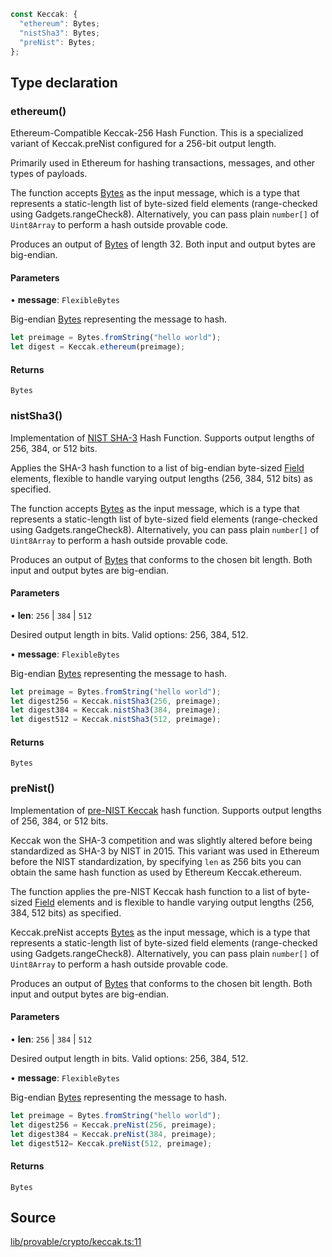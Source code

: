 ```ts
const Keccak: {
  "ethereum": Bytes;
  "nistSha3": Bytes;
  "preNist": Bytes;
};
```

## Type declaration

### ethereum()

Ethereum-Compatible Keccak-256 Hash Function.
This is a specialized variant of Keccak.preNist configured for a 256-bit output length.

Primarily used in Ethereum for hashing transactions, messages, and other types of payloads.

The function accepts [Bytes](../functions/Bytes.mdx) as the input message, which is a type that represents a static-length list of byte-sized field elements (range-checked using Gadgets.rangeCheck8).
Alternatively, you can pass plain `number[]` of `Uint8Array` to perform a hash outside provable code.

Produces an output of [Bytes](../functions/Bytes.mdx) of length 32. Both input and output bytes are big-endian.

#### Parameters

• **message**: `FlexibleBytes`

Big-endian [Bytes](../functions/Bytes.mdx) representing the message to hash.

```ts
let preimage = Bytes.fromString("hello world");
let digest = Keccak.ethereum(preimage);
```

#### Returns

`Bytes`

### nistSha3()

Implementation of [NIST SHA-3](https://csrc.nist.gov/pubs/fips/202/final) Hash Function.
Supports output lengths of 256, 384, or 512 bits.

Applies the SHA-3 hash function to a list of big-endian byte-sized [Field](../classes/Field.mdx) elements, flexible to handle varying output lengths (256, 384, 512 bits) as specified.

The function accepts [Bytes](../functions/Bytes.mdx) as the input message, which is a type that represents a static-length list of byte-sized field elements (range-checked using Gadgets.rangeCheck8).
Alternatively, you can pass plain `number[]` of `Uint8Array` to perform a hash outside provable code.

Produces an output of [Bytes](../functions/Bytes.mdx) that conforms to the chosen bit length.
Both input and output bytes are big-endian.

#### Parameters

• **len**: `256` \| `384` \| `512`

Desired output length in bits. Valid options: 256, 384, 512.

• **message**: `FlexibleBytes`

Big-endian [Bytes](../functions/Bytes.mdx) representing the message to hash.

```ts
let preimage = Bytes.fromString("hello world");
let digest256 = Keccak.nistSha3(256, preimage);
let digest384 = Keccak.nistSha3(384, preimage);
let digest512 = Keccak.nistSha3(512, preimage);
```

#### Returns

`Bytes`

### preNist()

Implementation of [pre-NIST Keccak](https://keccak.team/keccak.html) hash function.
Supports output lengths of 256, 384, or 512 bits.

Keccak won the SHA-3 competition and was slightly altered before being standardized as SHA-3 by NIST in 2015.
This variant was used in Ethereum before the NIST standardization, by specifying `len` as 256 bits you can obtain the same hash function as used by Ethereum Keccak.ethereum.

The function applies the pre-NIST Keccak hash function to a list of byte-sized [Field](../classes/Field.mdx) elements and is flexible to handle varying output lengths (256, 384, 512 bits) as specified.

Keccak.preNist accepts [Bytes](../functions/Bytes.mdx) as the input message, which is a type that represents a static-length list of byte-sized field elements (range-checked using Gadgets.rangeCheck8).
Alternatively, you can pass plain `number[]` of `Uint8Array` to perform a hash outside provable code.

Produces an output of [Bytes](../functions/Bytes.mdx) that conforms to the chosen bit length.
Both input and output bytes are big-endian.

#### Parameters

• **len**: `256` \| `384` \| `512`

Desired output length in bits. Valid options: 256, 384, 512.

• **message**: `FlexibleBytes`

Big-endian [Bytes](../functions/Bytes.mdx) representing the message to hash.

```ts
let preimage = Bytes.fromString("hello world");
let digest256 = Keccak.preNist(256, preimage);
let digest384 = Keccak.preNist(384, preimage);
let digest512= Keccak.preNist(512, preimage);
```

#### Returns

`Bytes`

## Source

[lib/provable/crypto/keccak.ts:11](https://github.com/o1-labs/o1js/blob/6ebbc23710f6de023fea6d83dc93c5a914c571f2/src/lib/provable/crypto/keccak.ts#L11)
